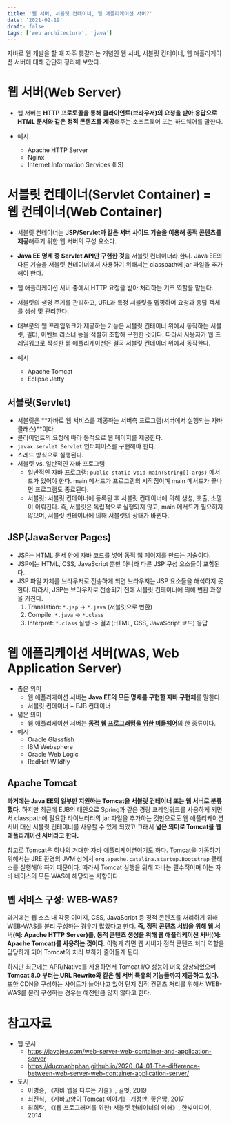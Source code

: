 ```yaml
---
title: '웹 서버, 서블릿 컨테이너, 웹 애플리케이션 서버?'
date: '2021-02-19'
draft: false
tags: ['web architecture', 'java']
---
```


자바로 웹 개발을 할 때 자주 헷갈리는 개념인 웹 서버, 서블릿 컨테이너, 웹 애플리케이션 서버에 대해 간단히 정리해 보았다.

# 웹 서버(Web Server)

- 웹 서버는 **HTTP 프로토콜을 통해 클라이언트(브라우저)의 요청을 받아 응답으로 HTML 문서와 같은 정적 콘텐츠를 제공**해주는 소프트웨어 또는 하드웨어를 말한다.

- 예시
  - Apache HTTP Server
  - Nginx
  - Internet Information Services (IIS)



# 서블릿 컨테이너(Servlet Container) = 웹 컨테이너(Web Container)

- 서블릿 컨테이너는 **JSP/Servlet과 같은 서버 사이드 기술을 이용해 동적 콘텐츠를 제공**해주기 위한 웹 서버의 구성 요소다.

- **Java EE 명세 중 Servlet API만 구현한 것**을 서블릿 컨테이너라 한다. Java EE의 다른 기술을 서블릿 컨테이너에서 사용하기 위해서는 classpath에 jar 파일을 추가해야 한다.
- 웹 애플리케이션 서버 중에서 HTTP 요청을 받아 처리하는 기초 역할을 맡는다.

- 서블릿의 생명 주기를 관리하고, URL과 특정 서블릿을 맵핑하며 요청과 응답 객체를 생성 및 관리한다.
- 대부분의 웹 프레임워크가 제공하는 기능은 서블릿 컨테이너 위에서 동작하는 서블릿, 필터, 이벤트 리스너 등을 적절히 조합해 구현한 것이다. 따라서 사용자가 웹 프레임워크로 작성한 웹 애플리케이션은 결국 서블릿 컨테이너 위에서 동작한다.
- 예시
  - Apache Tomcat
  - Eclipse Jetty



## 서블릿(Servlet)

- 서블릿은 **자바로 웹 서비스를 제공하는 서버측 프로그램(서버에서 실행되는 자바 클래스)**이다.
- 클라이언트의 요청에 따라 동적으로 웹 페이지를 제공한다.
- `javax.servlet.Servlet` 인터페이스를 구현해야 한다.
- 스레드 방식으로 실행된다.
- 서블릿 vs. 일반적인 자바 프로그램
  - 일반적인 자바 프로그램: `public static void main(String[] args)` 메서드가 있어야 한다. main 메서드가 프로그램의 시작점이며 main 메서드가 끝나면 프로그램도 종료된다.
  - 서블릿: 서블릿 컨테이너에 등록된 후 서블릿 컨테이너에 의해 생성, 호출, 소멸이 이뤄진다. 즉, 서블릿은 독립적으로 실행되지 않고, main 메서드가 필요하지 않으며, 서블릿 컨테이너에 의해 서블릿의 상태가 바뀐다.



## JSP(JavaServer Pages)

- JSP는 HTML 문서 안에 자바 코드를 넣어 동적 웹 페이지를 만드는 기술이다.
- JSP에는 HTML, CSS, JavaScript 뿐만 아니라 다른 JSP 구성 요소들이 포함된다.
- JSP 파일 자체를 브라우저로 전송하게 되면 브라우저는 JSP 요소들을 해석하지 못한다. 따라서, JSP는 브라우저로 전송되기 전에 서블릿 컨테이너에 의해 변환 과정을 거친다.
  1. Translation: `*.jsp` -> `*.java` (서블릿으로 변환)
  2. Compile: `*.java` -> `*.class`
  3. Interpret: `*.class` 실행 -> 결과(HTML, CSS, JavaScript 코드) 응답



# 웹 애플리케이션 서버(WAS, Web Application Server)

- 좁은 의미
  - 웹 애플리케이션 서버는 **Java EE의 모든 명세를 구현한 자바 구현체**를 말한다.
  - 서블릿 컨테이너 + EJB 컨테이너
- 넓은 의미
  - 웹 애플리케이션 서버는 <u>**동적 웹 프로그래밍을 위한 미들웨어**</u>의 한 종류이다.
- 예시
  - Oracle Glassfish
  - IBM Websphere
  - Oracle Web Logic
  - RedHat Wildfly



## Apache Tomcat

**과거에는 Java EE의 일부만 지원하는 Tomcat을 서블릿 컨테이너 또는 웹 서버로 분류했다.** 하지만 최근에 EJB의 대안으로 Spring과 같은 경량 프레임워크를 사용하게 되면서 classpath에 필요한 라이브러리의 jar 파일을 추가하는 것만으로도 웹 애플리케이션 서버 대신 서블릿 컨테이너를 사용할 수 있게 되었고 그래서 **넓은 의미로 Tomcat을 웹 애플리케이션 서버라고 한다.**

참고로 Tomcat은 하나의 거대한 자바 애플리케이션이기도 하다. Tomcat을 기동하기 위해서는 JRE 환경의 JVM 상에서 `org.apache.catalina.startup.Bootstrap` 클래스를 실행해야 하기 때문이다. 따라서 Tomcat 실행을 위해 자바는 필수적이며 이는 자바 베이스의 모든 WAS에 해당되는 사항이다.



## 웹 서비스 구성: WEB-WAS?

과거에는 웹 소스 내 각종 이미지, CSS, JavaScript 등 정적 콘텐츠를 처리하기 위해 WEB-WAS를 분리 구성하는 경우가 많았다고 한다. **즉, 정적 콘텐츠 서빙을 위해 웹 서버(예: Apache HTTP Server)를, 동적 콘텐츠 생성을 위해 웹 애플리케이션 서버(예: Apache Tomcat)를 사용하는 것이다.** 이렇게 하면 웹 서버가 정적 콘텐츠 처리 역할을 담당하게 되어 Tomcat의 처리 부하가 줄어들게 된다.

하지만 최근에는 APR/Native를 사용하면서 Tomcat I/O 성능이 더욱 향상되었으며 **Tomcat 8.0 부터는 URL Rewrite와 같은 웹 서버 특유의 기능들까지 제공하고 있다.** 또한 CDN을 구성하는 사이트가 늘어나고 있어 단지 정적 컨텐츠 처리를 위해서 WEB-WAS를 분리 구성하는 경우는 예전만큼 많지 않다고 한다.



# 참고자료
- 웹 문서
  - https://javajee.com/web-server-web-container-and-application-server
  - https://ducmanhphan.github.io/2020-04-01-The-difference-between-web-server-web-container-application-server/
- 도서
  - 이병승, 《자바 웹을 다루는 기술》, 길벗, 2019
  - 최진식, 《자바고양이 Tomcat 이야기》 개정판, 좋은땅, 2017
  - 최희탁, 《(웹 프로그래머를 위한) 서블릿 컨테이너의 이해》, 한빛미디어, 2014
